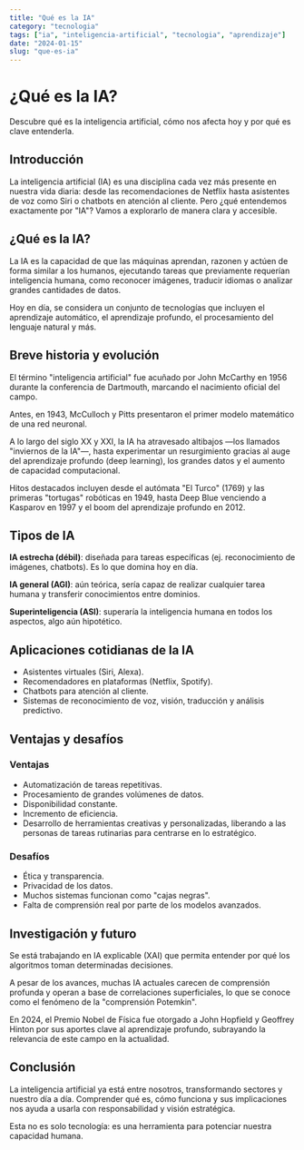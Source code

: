 ```yaml
---
title: "Qué es la IA"
category: "tecnologia"
tags: ["ia", "inteligencia-artificial", "tecnologia", "aprendizaje"]
date: "2024-01-15"
slug: "que-es-ia"
---
```


# ¿Qué es la IA?

Descubre qué es la inteligencia artificial, cómo nos afecta hoy y por qué es clave entenderla.

## Introducción

La inteligencia artificial (IA) es una disciplina cada vez más presente en nuestra vida diaria: desde las recomendaciones de Netflix hasta asistentes de voz como Siri o chatbots en atención al cliente. Pero ¿qué entendemos exactamente por "IA"? Vamos a explorarlo de manera clara y accesible.

## ¿Qué es la IA?

La IA es la capacidad de que las máquinas aprendan, razonen y actúen de forma similar a los humanos, ejecutando tareas que previamente requerían inteligencia humana, como reconocer imágenes, traducir idiomas o analizar grandes cantidades de datos.

Hoy en día, se considera un conjunto de tecnologías que incluyen el aprendizaje automático, el aprendizaje profundo, el procesamiento del lenguaje natural y más.

## Breve historia y evolución

El término "inteligencia artificial" fue acuñado por John McCarthy en 1956 durante la conferencia de Dartmouth, marcando el nacimiento oficial del campo.

Antes, en 1943, McCulloch y Pitts presentaron el primer modelo matemático de una red neuronal.

A lo largo del siglo XX y XXI, la IA ha atravesado altibajos —los llamados "inviernos de la IA"—, hasta experimentar un resurgimiento gracias al auge del aprendizaje profundo (deep learning), los grandes datos y el aumento de capacidad computacional.

Hitos destacados incluyen desde el autómata "El Turco" (1769) y las primeras "tortugas" robóticas en 1949, hasta Deep Blue venciendo a Kasparov en 1997 y el boom del aprendizaje profundo en 2012.

## Tipos de IA

**IA estrecha (débil)**: diseñada para tareas específicas (ej. reconocimiento de imágenes, chatbots). Es lo que domina hoy en día.

**IA general (AGI)**: aún teórica, sería capaz de realizar cualquier tarea humana y transferir conocimientos entre dominios.

**Superinteligencia (ASI)**: superaría la inteligencia humana en todos los aspectos, algo aún hipotético.

## Aplicaciones cotidianas de la IA

- Asistentes virtuales (Siri, Alexa).
- Recomendadores en plataformas (Netflix, Spotify).
- Chatbots para atención al cliente.
- Sistemas de reconocimiento de voz, visión, traducción y análisis predictivo.

## Ventajas y desafíos

### Ventajas

- Automatización de tareas repetitivas.
- Procesamiento de grandes volúmenes de datos.
- Disponibilidad constante.
- Incremento de eficiencia.
- Desarrollo de herramientas creativas y personalizadas, liberando a las personas de tareas rutinarias para centrarse en lo estratégico.

### Desafíos

- Ética y transparencia.
- Privacidad de los datos.
- Muchos sistemas funcionan como "cajas negras".
- Falta de comprensión real por parte de los modelos avanzados.

## Investigación y futuro

Se está trabajando en IA explicable (XAI) que permita entender por qué los algoritmos toman determinadas decisiones.

A pesar de los avances, muchas IA actuales carecen de comprensión profunda y operan a base de correlaciones superficiales, lo que se conoce como el fenómeno de la "comprensión Potemkin".

En 2024, el Premio Nobel de Física fue otorgado a John Hopfield y Geoffrey Hinton por sus aportes clave al aprendizaje profundo, subrayando la relevancia de este campo en la actualidad.

## Conclusión

La inteligencia artificial ya está entre nosotros, transformando sectores y nuestro día a día. Comprender qué es, cómo funciona y sus implicaciones nos ayuda a usarla con responsabilidad y visión estratégica.

Esta no es solo tecnología: es una herramienta para potenciar nuestra capacidad humana.
